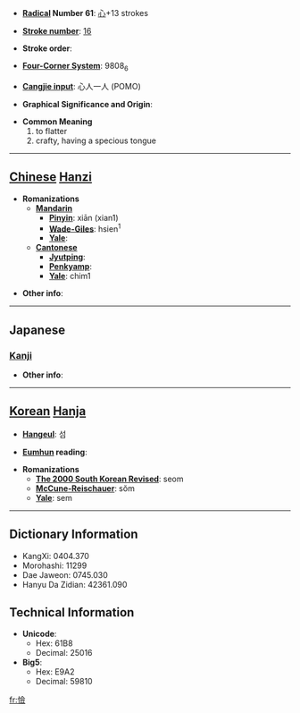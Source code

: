 * '''[[Wiktionary:Chinese radical index| Radical]] Number 61''': [[Wiktionary:Chinese radical index 心|心]]+13 strokes

* '''[[Wiktionary:Chinese total strokes index|Stroke number]]''': [[Wiktionary:Chinese total strokes index 16|16]]

* '''Stroke order''': 

* '''[[Wiktionary:Chinese four corner index|Four-Corner System]]''': 9808<sub>6</sub>

* '''[[Wiktionary:Chinese Cangjie index|Cangjie input]]''': 心人一人 (POMO)

* '''Graphical Significance and Origin''': 

* '''Common Meaning'''
*#to flatter
*# crafty, having a specious tongue


----

== [[Chinese]] [[Hanzi]] ==

* '''Romanizations'''
** '''[[Mandarin]]'''
*** '''[[Pinyin]]''': xiān (xian1)
*** '''[[Wade-Giles]]''': hsien<sup>1</sup>
*** '''[[Yale]]''': 
** '''[[Cantonese]]'''
*** '''[[Jyutping]]''':
*** '''[[Penkyamp]]''': 
*** '''[[Yale]]''': chim1

* '''Other info''': 

----

==Japanese==
===[[Kanji]]===
{{kanji|on readings=[[せん]] (sen), [[けん]] (ken)
|kun readings=[[かたよる]] (katayoru)
}}

* '''Other info''':  

----

== [[Korean]] [[Hanja]] ==

* '''[[Hangeul]]''': 섬

* '''[[Eumhun]] reading''': 

* '''Romanizations'''
** '''[[The 2000 South Korean Revised Romanization|The 2000 South Korean Revised]]''': seom
** '''[[McCune-Reischauer]]''': sŏm
** '''[[Yale]]''': sem

----

== Dictionary Information ==

* KangXi: 0404.370
* Morohashi: 11299
* Dae Jaweon: 0745.030
* Hanyu Da Zidian: 42361.090

== Technical Information ==

* '''Unicode''':
** Hex: 61B8
** Decimal: 25016
* '''Big5''':
** Hex: E9A2
** Decimal: 59810

[[fr:憸]]